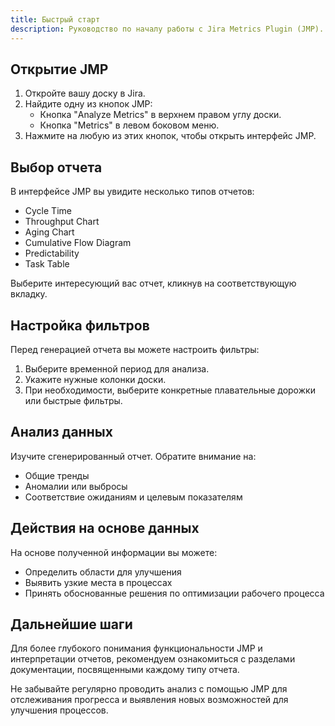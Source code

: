 ```yaml
---
title: Быстрый старт
description: Руководство по началу работы с Jira Metrics Plugin (JMP).
---
```


## Открытие JMP

1. Откройте вашу доску в Jira.
2. Найдите одну из кнопок JMP:
   - Кнопка "Analyze Metrics" в верхнем правом углу доски.
   - Кнопка "Metrics" в левом боковом меню.
3. Нажмите на любую из этих кнопок, чтобы открыть интерфейс JMP.

## Выбор отчета

В интерфейсе JMP вы увидите несколько типов отчетов:

- Cycle Time
- Throughput Chart
- Aging Chart
- Cumulative Flow Diagram
- Predictability
- Task Table

Выберите интересующий вас отчет, кликнув на соответствующую вкладку.

## Настройка фильтров

Перед генерацией отчета вы можете настроить фильтры:

1. Выберите временной период для анализа.
2. Укажите нужные колонки доски.
3. При необходимости, выберите конкретные плавательные дорожки или быстрые фильтры.

## Анализ данных

Изучите сгенерированный отчет. Обратите внимание на:

- Общие тренды
- Аномалии или выбросы
- Соответствие ожиданиям и целевым показателям

## Действия на основе данных

На основе полученной информации вы можете:

- Определить области для улучшения
- Выявить узкие места в процессах
- Принять обоснованные решения по оптимизации рабочего процесса

## Дальнейшие шаги

Для более глубокого понимания функциональности JMP и интерпретации отчетов, рекомендуем ознакомиться с разделами документации, посвященными каждому типу отчета.

Не забывайте регулярно проводить анализ с помощью JMP для отслеживания прогресса и выявления новых возможностей для улучшения процессов.